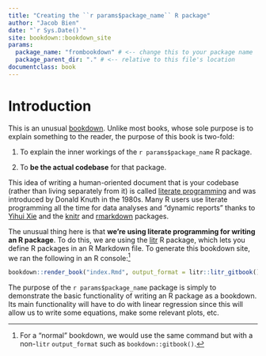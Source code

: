 ```yaml
---
title: "Creating the ``r params$package_name`` R package"
author: "Jacob Bien"
date: "`r Sys.Date()`"
site: bookdown::bookdown_site
params:
  package_name: "frombookdown" # <-- change this to your package name
  package_parent_dir: "." # <-- relative to this file's location
documentclass: book
---
```


\newcommand{\real}{\mathbb R}


# Introduction

This is an unusual [bookdown](https://bookdown.org/).  Unlike most books, whose sole purpose is to explain something to the reader, the purpose of this book is two-fold:

1. To explain the inner workings of the ``r params$package_name`` R package.

2. To **be the actual codebase** for that package.

This idea of writing a human-oriented document that is your codebase (rather than living separately from it) is called [literate programming](https://en.wikipedia.org/wiki/Literate_programming) and was introduced by Donald Knuth in the 1980s.  Many R users use literate programming all the time for data analyses and "dynamic reports" thanks to [Yihui Xie](https://yihui.org/) and the [knitr](https://yihui.org/knitr/) and [rmarkdown](https://rmarkdown.rstudio.com/) packages.

The unusual thing here is that **we're using literate programming for writing an R package**.  To do this, we are using the [litr](http://faculty.marshall.usc.edu/jacob-bien/litr/docs/index.html) R package, which lets you define R packages in an R Markdown file.  To generate this bookdown site, we ran the following in an R console:^[For a "normal" bookdown, we would use the same command but with a non-`litr`  `output_format` such as `bookdown::gitbook()`.]

```r
bookdown::render_book("index.Rmd", output_format = litr::litr_gitbook())
```

The purpose of the ``r params$package_name`` package is simply to demonstrate the basic functionality of writing an R package as a bookdown.  Its main functionality will have to do with linear regression since this will allow us to write some equations, make some relevant plots, etc.
